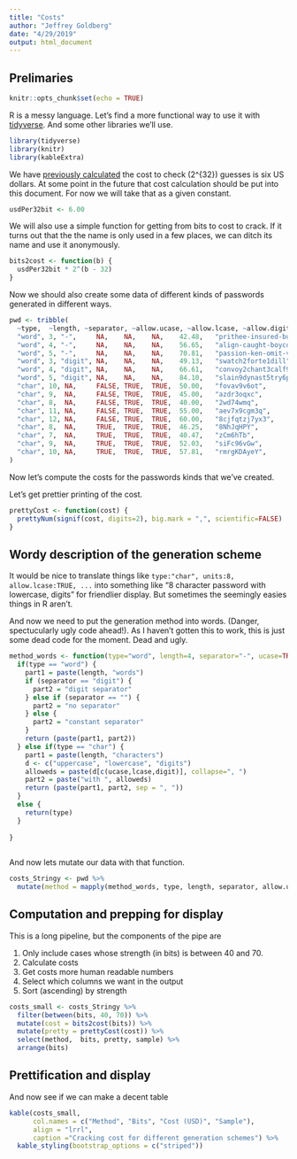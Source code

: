 ```yaml
---
title: "Costs"
author: "Jeffrey Goldberg"
date: "4/29/2019"
output: html_document
---
```


## Prelimaries

```r
knitr::opts_chunk$set(echo = TRUE)
```

R is a messy language. Let's find a more functional way to use it with [tidyverse](https://www.tidyverse.org). And some other libraries we'll use.

```r
library(tidyverse)
library(knitr)
library(kableExtra)
```


We have [previously calculated](https://discussions.agilebits.com/discussion/comment/470503/#Comment_470503) the cost to check \(2^{32}\) guesses is six US dollars. At some point in the future that cost calculation should be put into this document. For now we will take that as a given constant.

```r
usdPer32bit <- 6.00
```

We will also use a simple function for getting from bits to cost to crack. If it turns out that the the name is only used in a few places, we can ditch its name and use it anonymously.

```r
bits2cost <- function(b) {
  usdPer32bit * 2^(b - 32)
}
```

Now we should also create some data of different kinds of passwords generated in different ways.

```r
pwd <- tribble(
  ~type,  ~length, ~separator, ~allow.ucase, ~allow.lcase, ~allow.digit, ~bits,   ~sample,
  "word", 3, "-",     NA,    NA,    NA,    42.48,   "prithee-insured-buoyant",
  "word", 4, "-",     NA,    NA,    NA,    56.65,   "align-caught-boycott-delete",
  "word", 5, "-",     NA,    NA,    NA,    70.81,   "passion-ken-omit-verso-tortoise",
  "word", 3, "digit", NA,    NA,    NA,    49.13,   "swatch2forte1dill",
  "word", 4, "digit", NA,    NA,    NA,    66.61,   "convoy2chant3calf9senorita",
  "word", 5, "digit", NA,    NA,    NA,    84.10,   "slain9dynast5try6punch8licensee",
  "char", 10, NA,     FALSE, TRUE,  TRUE,  50.00,   "fovav9v6ot",
  "char", 9,  NA,     FALSE, TRUE,  TRUE,  45.00,   "azdr3oqxc",
  "char", 8,  NA,     FALSE, TRUE,  TRUE,  40.00,   "2wd74wmq",
  "char", 11, NA,     FALSE, TRUE,  TRUE,  55.00,   "aev7x9cgm3q",
  "char", 12, NA,     FALSE, TRUE,  TRUE,  60.00,   "8cjfqtzj7yx3",
  "char", 8,  NA,     TRUE,  TRUE,  TRUE,  46.25,   "8NhJqHPY",
  "char", 7,  NA,     TRUE,  TRUE,  TRUE,  40.47,   "zCm6hTb",
  "char", 9,  NA,     TRUE,  TRUE,  TRUE,  52.03,   "siFc96vGw",
  "char", 10, NA,     TRUE,  TRUE,  TRUE,  57.81,   "rmrgKDAyeY",
)
```
Now let's compute the costs for the passwords kinds that we've created.


Let's get prettier printing of the cost. 
```r
prettyCost <- function(cost) {
  prettyNum(signif(cost, digits=2), big.mark = ",", scientific=FALSE)
}
```

## Wordy description of the generation scheme

It would be nice to translate things like `type:"char", units:8, allow.lcase:TRUE, ...` into something like "8 character password with lowercase, digits" for friendlier display. But sometimes the seemingly easies things in R aren't.

And now we need to put the generation method into words. (Danger, spectucularly ugly code ahead!). As I haven't gotten this to work, this is just some dead code for the moment. Dead and ugly.
```r
method_words <- function(type="word", length=4, separator="-", ucase=TRUE, lcase=TRUE, digit=TRUE) {
  if(type == "word") {
    part1 = paste(length, "words")
    if (separator == "digit") {
      part2 = "digit separator"
    } else if (separator == "") {
      part2 = "no separator"
    } else {
      part2 = "constant separator"
    }
    return (paste(part1, part2))
  } else if(type == "char") {
    part1 = paste(length, "characters")
    d <- c("uppercase", "lowercase", "digits")
    alloweds = paste(d[c(ucase,lcase,digit)], collapse=", ")
    part2 = paste("with ", alloweds)
    return (paste(part1, part2, sep = ", "))
  }
  else {
    return(type)
  }
  
}
 
```


And now lets mutate our data with that function.
```r
costs_Stringy <- pwd %>%
  mutate(method = mapply(method_words, type, length, separator, allow.ucase, allow.lcase, allow.digit))
```

## Computation and prepping for display

This is a long pipeline, but the components of the pipe are

1. Only include cases whose strength (in bits) is between 40 and 70.
2. Calculate costs
3. Get costs more human readable numbers
4. Select which columns we want in the output
5. Sort (ascending) by strength

```r
costs_small <- costs_Stringy %>% 
  filter(between(bits, 40, 70)) %>%
  mutate(cost = bits2cost(bits)) %>%
  mutate(pretty = prettyCost(cost)) %>%
  select(method,  bits, pretty, sample) %>%
  arrange(bits)
```

## Prettification and display

And now see if we can make a decent table
```r
kable(costs_small,
      col.names = c("Method", "Bits", "Cost (USD)", "Sample"),
      align = "lrrl",
      caption ="Cracking cost for different generation schemes") %>%
  kable_styling(bootstrap_options = c("striped"))
```